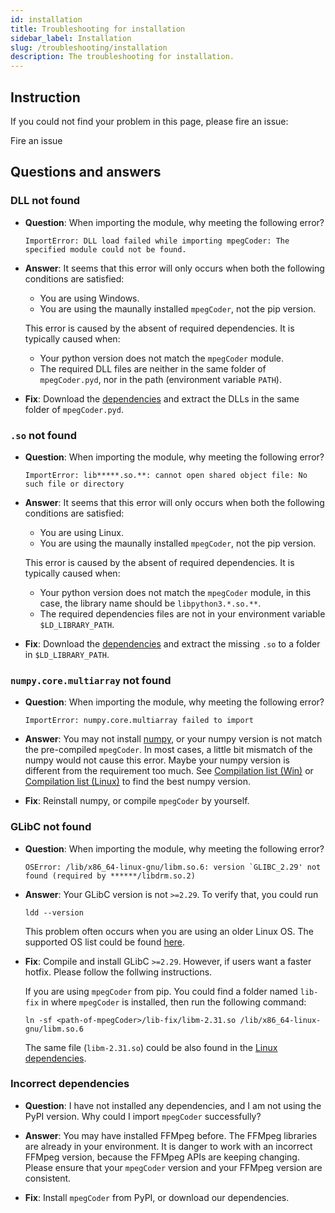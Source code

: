 ```yaml
---
id: installation
title: Troubleshooting for installation
sidebar_label: Installation
slug: /troubleshooting/installation
description: The troubleshooting for installation.
---
```



## Instruction

If you could not find your problem in this page, please fire an issue:

<p>
  <DarkButton to="https://github.com/cainmagi/FFmpeg-Encoder-Decoder-for-Python/issues/new/choose" icon={octInfo16}>
    Fire an issue
  </DarkButton>
</p>

## Questions and answers

### DLL not found

* **Question**: When importing the module, why meeting the following error?
    
  ```
  ImportError: DLL load failed while importing mpegCoder: The specified module could not be found.
  ```

* **Answer**: It seems that this error will only occurs when both the following conditions are satisfied:

    * You are using Windows.
    * You are using the maunally installed `mpegCoder`, not the pip version.

  This error is caused by the absent of required dependencies. It is typically caused when:

    * Your python version does not match the `mpegCoder` module.
    * The required DLL files are neither in the same folder of `mpegCoder.pyd`, nor in the path (environment variable `PATH`).

* **Fix**: Download the [dependencies<InlineIcon icon={mdiDownloadBox}/>][download-ff-4-4-win] and extract the DLLs in the same folder of `mpegCoder.pyd`.

### `.so` not found

* **Question**: When importing the module, why meeting the following error?
    
  ```
  ImportError: lib*****.so.**: cannot open shared object file: No such file or directory
  ```

* **Answer**: It seems that this error will only occurs when both the following conditions are satisfied:

    * You are using Linux.
    * You are using the maunally installed `mpegCoder`, not the pip version.

  This error is caused by the absent of required dependencies. It is typically caused when:

    * Your python version does not match the `mpegCoder` module, in this case, the library name should be `libpython3.*.so.**`.
    * The required dependencies files are not in your environment variable `$LD_LIBRARY_PATH`.

* **Fix**: Download the [dependencies<InlineIcon icon={mdiDownloadBox}/>][download-ff-4-4-linux] and extract the missing `.so` to a folder in `$LD_LIBRARY_PATH`.

### `numpy.core.multiarray` not found

* **Question**: When importing the module, why meeting the following error?

  ```
  ImportError: numpy.core.multiarray failed to import
  ```

* **Answer**: You may not install [numpy<IconExternalLink/>][link-numpy], or your numpy version is not match the pre-compiled `mpegCoder`. In most cases, a little bit mismatch of the numpy would not cause this error. Maybe your numpy version is different from the requirement too much. See [Compilation list (Win)](../installation/windows#download-mpegcoder) or [Compilation list (Linux)](../installation/linux#download-mpegcoder) to find the best numpy version.

* **Fix**: Reinstall numpy, or compile `mpegCoder` by yourself.

### GLibC not found

* **Question**: When importing the module, why meeting the following error?

  ```
  OSError: /lib/x86_64-linux-gnu/libm.so.6: version `GLIBC_2.29' not found (required by ******/libdrm.so.2)
  ```

* **Answer**: Your GLibC version is not `>=2.29`. To verify that, you could run

  ```shell
  ldd --version
  ```

  This problem often occurs when you are using an older Linux OS. The supported OS list could be found [here](../installation/linux#import).

* **Fix**: Compile and install GLibC `>=2.29`. However, if users want a faster hotfix. Please follow the follwing instructions.

  If you are using `mpegCoder` from pip. You could find a folder named `lib-fix` in where `mpegCoder` is installed, then run the following command:

  ```shell
  ln -sf <path-of-mpegCoder>/lib-fix/libm-2.31.so /lib/x86_64-linux-gnu/libm.so.6
  ```

  The same file (`libm-2.31.so`) could be also found in the [Linux dependencies<InlineIcon icon={mdiDownloadBox}/>][download-ff-4-4-linux].

### Incorrect dependencies

* **Question**: I have not installed any dependencies, and I am not using the PyPI version. Why could I import `mpegCoder` successfully?

* **Answer**: You may have installed FFMpeg before. The FFMpeg libraries are already in your environment. It is danger to work with an incorrect FFMpeg version, because the FFMpeg APIs are keeping changing. Please ensure that your `mpegCoder` version and your FFMpeg version are consistent.

* **Fix**: Install `mpegCoder` from PyPI, or download our dependencies.

[download-ff-4-4-win]:https://github.com/cainmagi/FFmpeg-Encoder-Decoder-for-Python/releases/download/deps-3.0.0/dll-win-ffmpeg_4_4.tar.xz
[download-ff-4-4-linux]:https://github.com/cainmagi/FFmpeg-Encoder-Decoder-for-Python/releases/download/deps-3.0.0/so-linux-ffmpeg_4_4.tar.xz
[link-numpy]:https://numpy.org "numpy"
